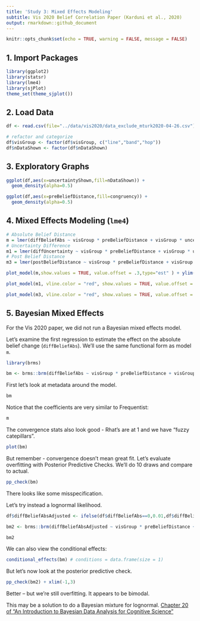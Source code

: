 ```yaml
---
title: 'Study 3: Mixed Effects Modeling'
subtitle: Vis 2020 Belief Correlation Paper (Karduni et al., 2020)
output: rmarkdown::github_document
---
```


```r
knitr::opts_chunk$set(echo = TRUE, warning = FALSE, message = FALSE)
```

## 1. Import Packages

```r
library(ggplot2)
library(statsr)
library(lme4)
library(sjPlot)
theme_set(theme_sjplot())
```

## 2. Load Data

```r
df <- read.csv(file="../data/vis2020/data_exclude_mturk2020-04-26.csv")

# refactor and categorize
df$visGroup <- factor(df$visGroup, c("line","band","hop"))
df$nDataShown <- factor(df$nDataShown)
```

## 3. Exploratory Graphs

```r
ggplot(df,aes(x=uncertaintyShown,fill=nDataShown)) + 
  geom_density(alpha=0.5)
```

```r
ggplot(df,aes(x=preBeliefDistance,fill=congruency)) + 
  geom_density(alpha=0.5)
```

## 4. Mixed Effects Modeling (`lme4`)

```r
# Absolute Belief Distance
m = lmer(diffBeliefAbs ~ visGroup * preBeliefDistance + visGroup * uncertaintyShown +  uncertaintyShown * preBeliefDistance  +  (1|usertoken) + (1|vars),df)
# Uncertainty Difference
m1 = lmer(diffUncertainty ~ visGroup * preBeliefDistance + visGroup * uncertaintyShown +  uncertaintyShown * preBeliefDistance  + (1|usertoken) + (1|vars),df)
# Post Belief Distance 
m3 = lmer(postBeliefDistance ~ visGroup * preBeliefDistance + visGroup * uncertaintyShown +  uncertaintyShown * preBeliefDistance  +  (1|usertoken) + (1|vars),df)
```

```r
plot_model(m,show.values = TRUE, value.offset = .3,type="est" ) + ylim(-0.25,0.85)
```

```r
plot_model(m1, vline.color = "red", show.values = TRUE, value.offset = .3 ) + ylim(-.3,.3)
```

```r
plot_model(m3, vline.color = "red", show.values = TRUE, value.offset = .3 ) + ylim(-.2,.2)
```

## 5. Bayesian Mixed Effects

For the Vis 2020 paper, we did not run a Bayesian mixed effects model. 

Let's examine the first regression to estimate the effect on the absolute belief change (`diffBeliefAbs`). We'll use the same functional form as model `m`.

```r
library(brms)

bm <- brms::brm(diffBeliefAbs ~ visGroup * preBeliefDistance + visGroup * uncertaintyShown +  uncertaintyShown * preBeliefDistance + (1|usertoken) + (1|vars), data = df)
```

First let's look at metadata around the model.

```r
bm
```

Notice that the coefficients are very similar to Frequentist:

```r
m
```


The convergence stats also look good - Rhat's are at 1 and we have "fuzzy catepillars". 

```r
plot(bm)
```

But remember - convergence doesn't mean great fit. Let's evaluate overfitting with Posterior Predictive Checks. We'll do 10 draws and compare to actual. 

```r
pp_check(bm)
```

There looks like some misspecification.

Let's try instead a lognormal likelihood.

```r

df$diffBeliefAbsAdjusted <- ifelse(df$diffBeliefAbs==0,0.01,df$diffBeliefAbs)

bm2 <- brms::brm(diffBeliefAbsAdjusted ~ visGroup * preBeliefDistance + visGroup * uncertaintyShown +  uncertaintyShown * preBeliefDistance + (1|usertoken) + (1|vars), data = df, family = lognormal(link = "identity", link_sigma = "log"))
```



```r
bm2
```


We can also view the conditional effects:

```r
conditional_effects(bm) # conditions = data.frame(size = 1)
```

But let's now look at the posterior predictive check.

```r
pp_check(bm2) + xlim(-1,3)
```

Better -- but we're still overfitting. It appears to be bimodal.

This may be a solution to do a Bayesian mixture for lognormal. [Chapter 20 of "An Introduction to Bayesian Data Analysis for Cognitive Science" ](https://vasishth.github.io/bayescogsci/book/a-mixture-model-of-the-speed-accuracy-trade-off-the-fast-guess-model-account.html)

